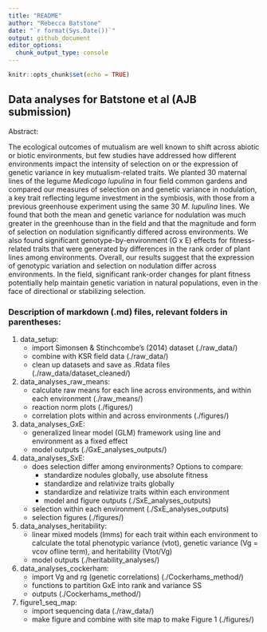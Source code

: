 ```yaml
---
title: "README"
author: "Rebecca Batstone"
date: "`r format(Sys.Date())`"
output: github_document
editor_options: 
  chunk_output_type: console
---
```


```r
knitr::opts_chunk$set(echo = TRUE)
```

## Data analyses for Batstone et al (AJB submission)

Abstract:

The ecological outcomes of mutualism are well known to shift across abiotic or biotic environments, but few studies have addressed how different environments impact the intensity of selection on or the expression of genetic variance in key mutualism-related traits. We planted 30 maternal lines of the legume *Medicago lupulina* in four field common gardens and compared our measures of selection on and genetic variance in nodulation, a key trait reflecting legume investment in the symbiosis, with those from a previous greenhouse experiment using the same 30 *M. lupulina* lines. We found that both the mean and genetic variance for nodulation was much greater in the greenhouse than in the field and that the magnitude and form of selection on nodulation significantly differed across environments. We also found significant genotype-by-environment (G x E) effects for fitness-related traits that were generated by differences in the rank order of plant lines among environments. Overall, our results suggest that the expression of genotypic variation and selection on nodulation differ across environments. In the field, significant rank-order changes for plant fitness potentially help maintain genetic variation in natural populations, even in the face of directional or stabilizing selection.

### Description of markdown (.md) files, relevant folders in parentheses:

1. data_setup:
    * import Simonsen & Stinchcombe's (2014) dataset (./raw_data/)
    * combine with KSR field data (./raw_data/)
    * clean up datasets and save as .Rdata files (./raw_data/dataset_cleaned/)
  
2. data_analyses_raw_means:
    * calculate raw means for each line across environments, and within each environment (./raw_means/)
    * reaction norm plots (./figures/)
    * correlation plots within and across environments (./figures/)
  
3. data_analyses_GxE: 
    * generalized linear model (GLM) framework using line and environment as a fixed effect
    * model outputs (./GxE_analyses_outputs/)
  
4. data_analyses_SxE:
    * does selection differ among environments? Options to compare:
        * standardize nodules globally, use absolute fitness
        * standardize and relativize traits globally
        * standardize and relativize traits within each environment
        * model and figure outputs (./SxE_analyses_outputs)
    * selection within each environment (./SxE_analyses_outputs)
    * selection figures (./figures/)
  
5. data_analyses_heritability:
    * linear mixed models (lmms) for each trait within each environment to calculate the total phenotypic variance (vtot), genetic variance (Vg = vcov ofline term), and heritability (Vtot/Vg)
    * model outputs (./heritability_analyses/)
  
6. data_analyses_cockerham:
    * import Vg and rg (genetic correlations) (./Cockerhams_method/)
    * functions to partition GxE into rank and variance SS
    * outputs (./Cockerhams_method/)
  
7. figure1_seq_map:
    * import sequencing data (./raw_data/)
    * make figure and combine with site map to make Figure 1 (./figures/)